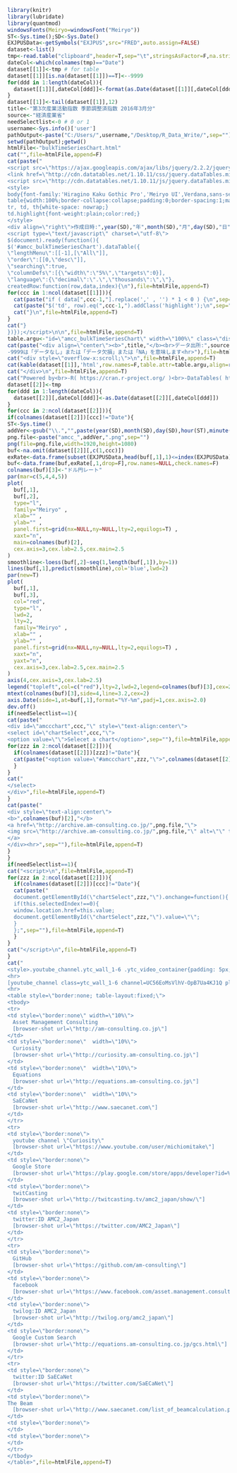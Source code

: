 ```r
library(knitr)
library(lubridate)
library(quantmod)
windowsFonts(Meiryo=windowsFont("Meiryo"))
ST<-Sys.time();SD<-Sys.Date()
EXJPUSData<-getSymbols("EXJPUS",src="FRED",auto.assign=FALSE)
dataset<-list()
tmp<-read.table("clipboard",header=T,sep="\t",stringsAsFactor=F,na.strings=c("-","－"," ---- ","…"),check.names=F)
dateCol<-which(colnames(tmp)=="Date")
dataset[[1]]<-tmp # for table
dataset[[1]][is.na(dataset[[1]])==T]<--9999
for(ddd in 1:length(dateCol)){
  dataset[[1]][,dateCol[ddd]]<-format(as.Date(dataset[[1]][,dateCol[ddd]]),"%Y-%m")
}
dataset[[1]]<-tail(dataset[[1]],12)
title<-"第3次産業活動指数 季節調整済指数 2016年3月分"
source<-"経済産業省"
needSelectlist<-0 # 0 or 1
username<-Sys.info()['user']
pathOutput<-paste("C:/Users/",username,"/Desktop/R_Data_Write/",sep="")
setwd(pathOutput);getwd()
htmlFile<-"bulkTimeSeriesChart.html"
cat("",file=htmlFile,append=F)
cat(paste("
<script src=\"https://ajax.googleapis.com/ajax/libs/jquery/2.2.2/jquery.min.js\"></script>
<link href=\"http://cdn.datatables.net/1.10.11/css/jquery.dataTables.min.css\" rel=\"stylesheet\">
<script src=\"http://cdn.datatables.net/1.10.11/js/jquery.dataTables.min.js\"></script>
<style>
body{font-family:'Hiragino Kaku Gothic Pro','Meiryo UI',Verdana,sans-serif;}
table{width:100%;border-collapse:collapse;padding:0;border-spacing:1;margin-left:auto;margin-right:auto;font-size:100%;}
tr, td, th{white-space: nowrap;}
td.highlight{font-weight:plain;color:red;}
</style>
<div align=\"right\">作成日時:",year(SD),"年",month(SD),"月",day(SD),"日",hour(ST),"時",minute(ST),"分",second(ST),"秒</div><hr>
<script type=\"text/javascript\" charset=\"utf-8\">
$(document).ready(function(){
$('#amcc_bulkTimeSeriesChart').dataTable({
\"lengthMenu\":[[-1],[\"All\"]],
\"order\":[[0,\"desc\"]],
\"searching\":true,
\"columnDefs\":[{\"width\":\"5%\",\"targets\":0}],
\"language\":{\"decimal\":\".\",\"thousands\":\",\"},
createdRow:function(row,data,index){\n"),file=htmlFile,append=T)
for(ccc in 1:ncol(dataset[[1]])){
  cat(paste("if ( data[",ccc-1,"].replace(',' , '') * 1 < 0 ) {\n",sep=""),file=htmlFile,append=T)
  cat(paste("$('td', row).eq(",ccc-1,").addClass('highlight');\n",sep=""),file=htmlFile,append=T)
  cat("}\n",file=htmlFile,append=T)
}
cat("}  
})});</script>\n\n",file=htmlFile,append=T)
table.argu<-"id=\"amcc_bulkTimeSeriesChart\" width=\"100%\" class=\"display compact\""
cat(paste("<div align=\"center\"><b>",title,"</b><br>データ出所:",source,"</div>  
-9999は「データなし」または「データ欠損」または「NA」を意味します<hr>"),file=htmlFile,append=T)
cat("<div style=\"overflow-x:scroll;\">\n",file=htmlFile,append=T)
cat(kable(dataset[[1]],'html',row.names=F,table.attr=table.argu,align=rep("r",ncol(dataset[[1]]))),file=htmlFile,append=T)  
cat("</div>\n",file=htmlFile,append=T)
cat("Powered by<br>-R( https://cran.r-project.org/ )<br>-DataTables( http://datatables.net/ )<br>-jQuery( https://jquery.com )<hr>",file=htmlFile,append=T)  
dataset[[2]]<-tmp
for(ddd in 1:length(dateCol)){
  dataset[[2]][,dateCol[ddd]]<-as.Date(dataset[[2]][,dateCol[ddd]])
}
for(ccc in 2:ncol(dataset[[2]])){
if(colnames(dataset[[2]])[ccc]!="Date"){
ST<-Sys.time()  
addVer<-gsub("\\.","",paste(year(SD),month(SD),day(SD),hour(ST),minute(ST),second(ST),sep=""))
png.file<-paste("amcc_",addVer,".png",sep="")
png(file=png.file,width=1920,height=1080)  
buf<-na.omit(dataset[[2]][,c(1,ccc)])  
exRate<-data.frame(subset(EXJPUSData,head(buf[,1],1)<=index(EXJPUSData) & tail(buf[,1],1)>=index(EXJPUSData)))
buf<-data.frame(buf,exRate[,1,drop=F],row.names=NULL,check.names=F)
colnames(buf)[3]<-"ドル円レート"
par(mar=c(5,4,4,5))
plot(
  buf[,1],
  buf[,2],
  type="l",
  family="Meiryo" ,
  xlab="" ,
  ylab="" ,
  panel.first=grid(nx=NULL,ny=NULL,lty=2,equilogs=T) ,
  xaxt="n",
  main=colnames(buf)[2],
  cex.axis=3,cex.lab=2.5,cex.main=2.5
)    
smoothline<-loess(buf[,2]~seq(1,length(buf[,1]),by=1))
lines(buf[,1],predict(smoothline),col='blue',lwd=2)
par(new=T)
plot(
  buf[,1],
  buf[,3],
  col="red",
  type="l",
  lwd=2,
  lty=2,
  family="Meiryo" ,
  xlab="" ,
  ylab="" ,
  panel.first=grid(nx=NULL,ny=NULL,lty=2,equilogs=T) ,
  xaxt="n",
  yaxt="n",
  cex.axis=3,cex.lab=2.5,cex.main=2.5
)    
axis(4,cex.axis=3,cex.lab=2.5)
legend("topleft",col=c("red"),lty=2,lwd=2,legend=colnames(buf)[3],cex=2.5)
mtext(colnames(buf)[3],side=4,line=3.2,cex=2)
axis.Date(side=1,at=buf[,1],format="%Y-%m",padj=1,cex.axis=2.0)
dev.off()
if(needSelectlist==1){ 
cat(paste("
<div id=\"amccchart",ccc,"\" style=\"text-align:center\">
<select id=\"chartSelect",ccc,"\">
<option value=\"\">Selecet a chart</option>",sep=""),file=htmlFile,append=T)
for(zzz in 2:ncol(dataset[[2]])){ 
  if(colnames(dataset[[2]])[zzz]!="Date"){
  cat(paste("<option value=\"#amccchart",zzz,"\">",colnames(dataset[[2]])[zzz],"</option>\n",sep=""),file=htmlFile,append=T)
  }
}
cat("
</select>
</div>",file=htmlFile,append=T)
}
cat(paste("
<div style=\"text-align:center\">
<b>",colnames(buf)[2],"</b>
<a href=\"http://archive.am-consulting.co.jp/",png.file,"\">
<img src=\"http://archive.am-consulting.co.jp/",png.file,"\" alt=\"\" title=\"\" width=\"100%\">
</a>
</div><hr>",sep=""),file=htmlFile,append=T)  
}
}
if(needSelectlist==1){
cat("<script>\n",file=htmlFile,append=T)
for(zzz in 2:ncol(dataset[[2]])){
  if(colnames(dataset[[2]])[ccc]!="Date"){
  cat(paste("
  document.getElementById(\"chartSelect",zzz,"\").onchange=function(){
  if(this.selectedIndex!==0){
  window.location.href=this.value;
  document.getElementById(\"chartSelect",zzz,"\").value=\"\";  
  }
  };",sep=""),file=htmlFile,append=T)
  }
}
cat("</script>\n",file=htmlFile,append=T)
}
cat("
<style>.youtube_channel.ytc_wall_1-6 .ytc_video_container{padding: 5px;box-sizing: border-box;font-size:15px;}</style>
<hr>
[youtube_channel class=ytc_wall_1-6 channel=UC56EoMsVlhV-OpB7Ua4KJ1Q playlist=PLu2t-yT4OTt-iS_cv9NAOUaWQ3SKZzWJA resource=2 cache=300 num=6 random=0 ratio=3 responsive=0 width=140 display=thumbnail]
<hr>
<table style=\"border:none; table-layout:fixed;\">
<tbody>
<tr>
<td style=\"border:none\" width=\"10%\">
　Asset Management Consulting
　[browser-shot url=\"http://am-consulting.co.jp\"]
</td>
<td style=\"border:none\"  width=\"10%\">
　Curiosity
　[browser-shot url=\"http://curiosity.am-consulting.co.jp\"]
</td>
<td style=\"border:none\"  width=\"10%\">
　Equations
　[browser-shot url=\"http://equations.am-consulting.co.jp\"]
</td>
<td style=\"border:none\"  width=\"10%\">
　SaECaNet
　[browser-shot url=\"http://www.saecanet.com\"]
</td>
</tr>
<tr>
<td style=\"border:none\">
　youtube channel \"Curiosity\"
　[browser-shot url=\"https://www.youtube.com/user/michiomitake\"]
</td>
<td style=\"border:none\">
　Google Store
　[browser-shot url=\"https://play.google.com/store/apps/developer?id=%E3%82%A2%E3%82%BB%E3%83%83%E3%83%88%E3%83%BB%E3%83%9E%E3%83%8D%E3%82%B8%E3%83%A1%E3%83%B3%E3%83%88%E3%83%BB%E3%82%B3%E3%83%B3%E3%82%B5%E3%83%AB%E3%83%86%E3%82%A3%E3%83%B3%E3%82%B0%E6%A0%AA%E5%BC%8F%E4%BC%9A%E7%A4%BE&hl=ja\"]
</td>
<td style=\"border:none\">
　twitCasting
　[browser-shot url=\"http://twitcasting.tv/amc2_japan/show/\"]
</td>
<td style=\"border:none\">
　twitter:ID AMC2_Japan
　[browser-shot url=\"https://twitter.com/AMC2_Japan\"]
</td>
</tr>
<tr>
<td style=\"border:none\">
　GitHub
　[browser-shot url=\"https://github.com/am-consulting\"]
</td>
<td style=\"border:none\">
　facebook
　[browser-shot url=\"https://www.facebook.com/asset.management.consulting/\"]
</td>
<td style=\"border:none\">
　twilog:ID AMC2_Japan
　[browser-shot url=\"http://twilog.org/amc2_japan\"]
</td>
<td style=\"border:none\">
　Google Custom Search
　[browser-shot url=\"http://equations.am-consulting.co.jp/gcs.html\"]
</td>
</tr>
<tr>
<td style=\"border:none\">
　twitter:ID SaECaNet
　[browser-shot url=\"https://twitter.com/SaECaNet\"]
</td>
<td style=\"border:none\">
The Beam	
　[browser-shot url=\"http://www.saecanet.com/list_of_beamcalculation.php\"]
</td>
<td style=\"border:none\">
</td>
<td style=\"border:none\">
</td>
</tr>
</tbody>
</table>",file=htmlFile,append=T)
```